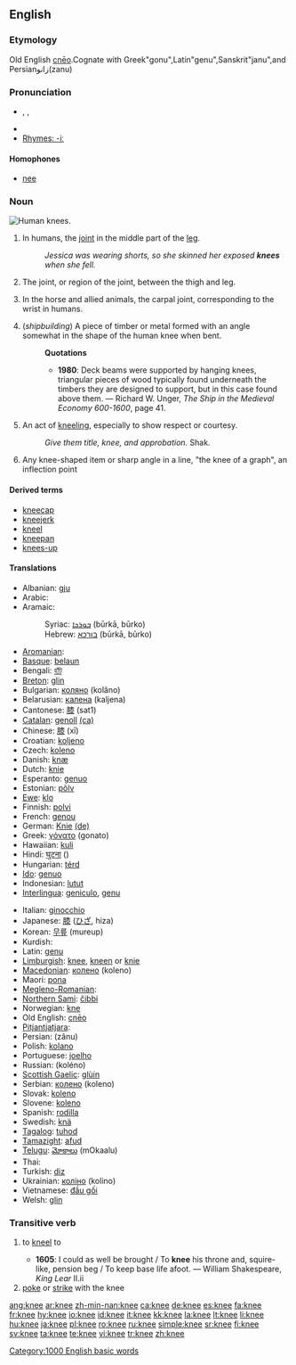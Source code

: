 ==English==

===Etymology===
Old English [[cneo|cnēo]].Cognate with Greek"gonu",Latin"genu",Sanskrit"janu",and Persianزانو(zanu)

===Pronunciation===
* {{AHD|nē}}, {{IPA|/niː/}}, {{SAMPA|/ni:/}}
* {{audio|en-us-knee.ogg|Audio (US)}}
* [[Rhymes:English:-iː|Rhymes: -iː]]

====Homophones====
*[[nee]]

===Noun===
[[Image:Human knees.jpg|thumb|right|Human knees.]]
{{en-noun}}

# In humans, the [[joint]] in the middle part of the [[leg]].
#:''Jessica was wearing shorts, so she skinned her exposed '''knees''' when she fell.''
# {{skeleton}} The joint, or region of the joint, between the thigh and leg.
# {{anatomy}} In the horse and allied animals, the carpal joint, corresponding to the wrist in humans.
# (''shipbuilding'') A piece of timber or metal formed with an angle somewhat in the shape of the human knee when bent.
#:'''Quotations'''
#:*'''1980''': Deck beams were supported by hanging knees, triangular pieces of wood typically found underneath the timbers they are designed to  support, but in this case found above them. &mdash; Richard W. Unger, ''The Ship in the Medieval Economy 600-1600'', page 41.
# An act of [[kneel|kneeling]], especially to show respect or courtesy.
#:''Give them title, knee, and approbation.'' Shak.
# Any knee-shaped item or sharp angle in a line, "the knee of a graph", an inflection point

====Derived terms====
*[[kneecap]]
*[[kneejerk]]
*[[kneel]]
*[[kneepan]]
*[[knees-up]]

====Translations====
{{top}}
*Albanian: [[gju]] {{m}}
*Arabic: {{ARchar|[[ركبة|رّكبة]]}}
*Aramaic:
*:Syriac: [[ܒܘܪܟܐ]] (būrkā, būrko) {{f}}
*:Hebrew: [[בורכא]] (būrkā, būrko) {{f}}
*[[Aromanian]]: {{t|roa-rup|dzenuclju}}
*[[Basque]]: [[belaun]]
*Bengali: [[হাঁটু]]
*[[Breton]]: [[glin]] {{m}}
*Bulgarian: [[коляно]] (kolâno)
*Belarusian: [[калена]] (kaljena)
*Cantonese: [[膝]] (sat1)
*[[Catalan]]: [[genoll]] {{m}} [[:ca:genoll|(ca)]]
*Chinese: [[膝]] (xī)
*Croatian: [[koljeno]] {{n}}
*Czech: [[koleno]] {{n}}
*Danish: [[knæ]]
*Dutch: [[knie]] {{f}}
*Esperanto: [[genuo]]
*Estonian: [[põlv]]
*[[Ewe]]: [[klo]] {{n}}
*Finnish: [[polvi]]
*French: [[genou]] {{m}}
*German: [[Knie]] {{n}} [[:de:Knie|(de)]]
*Greek: [[γόνατο]] {{n}} (gonato)
*Hawaiian: [[kuli]]
*Hindi: [[घुटना]] ({{unicode|ghuṭanā}})
*Hungarian: [[térd]]
*[[Ido]]: [[genuo]]
*Indonesian: [[lutut]]
*[[Interlingua]]: [[geniculo]], [[genu]]
{{mid}}
*Italian: [[ginocchio]] {{m}}
*Japanese: [[膝]] ([[ひざ]], hiza)
*Korean: [[무릎]] (mureup)
*Kurdish: {{KUchar|[[چۆک]]}}
*Latin: [[genu]] {{n}}
*[[Limburgish]]: [[knee]], [[kneen]] or [[knie]]
*[[Macedonian]]: [[колено]] (koleno)
*Maori: [[pona]]
*[[Megleno-Romanian]]: {{t|ruq|zinucľu}}
*[[Northern Sami]]: [[čibbi]]
*Norwegian: [[kne]] {{n}}
*Old English: [[cneo|cnēo]] {{n}}
*[[Pitjantjatjara]]: {{unicode|[[muṯi]]}}
*Persian: {{FAchar|[[زانو]]}} (zânu)
*Polish: [[kolano]] {{n}}
*Portuguese: [[joelho]] {{m}}
*Russian: {{RUchar|[[колено]]}} (koléno) {{n}}
*[[Scottish Gaelic]]: [[glùin]] {{f}}
*Serbian: [[колено]] (koleno)
*Slovak: [[koleno]]
*Slovene: [[koleno]] {{n}}
*Spanish: [[rodilla]] {{f}}
*Swedish: [[knä]] {{n}}
*[[Tagalog]]: [[tuhod]]
*[[Tamazight]]: [[afud]] {{m}}
*[[Telugu]]: [[మోకాలు]] (mOkaalu)
*Thai: {{THchar|[[เข่า]]}}
*Turkish: [[diz]]
*Ukrainian: [[коліно]] (kolino)
*Vietnamese: [[đầu gối]]
*Welsh: [[glin]]
{{bottom}}

===Transitive verb===
{{rfc-trverb|Transitive verb}}
{{en-verb|knee|d}}

# {{archaic}} to [[kneel]] to
#*'''1605''': I could as well be brought / To '''knee''' his throne and, squire-like, pension beg / To keep base life afoot. — William Shakespeare, ''King Lear'' II.ii
# [[poke]] or [[strike]] with the knee

[[Category:1000 English basic words]]

[[ang:knee]]
[[ar:knee]]
[[zh-min-nan:knee]]
[[ca:knee]]
[[de:knee]]
[[es:knee]]
[[fa:knee]]
[[fr:knee]]
[[hy:knee]]
[[io:knee]]
[[id:knee]]
[[it:knee]]
[[kk:knee]]
[[la:knee]]
[[lt:knee]]
[[li:knee]]
[[hu:knee]]
[[ja:knee]]
[[pl:knee]]
[[ro:knee]]
[[ru:knee]]
[[simple:knee]]
[[sr:knee]]
[[fi:knee]]
[[sv:knee]]
[[ta:knee]]
[[te:knee]]
[[vi:knee]]
[[tr:knee]]
[[zh:knee]]